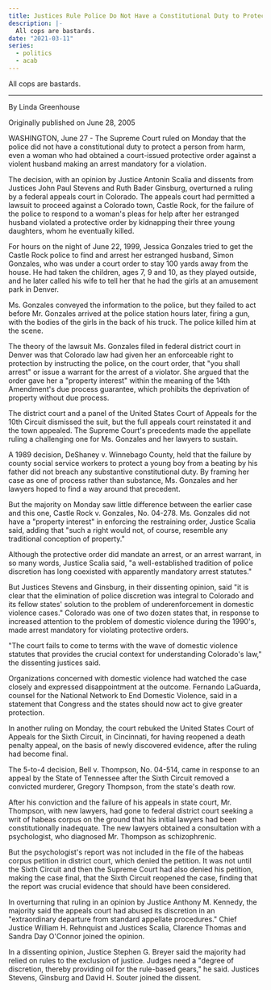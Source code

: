 ```yaml
---
title: Justices Rule Police Do Not Have a Constitutional Duty to Protect Someone
description: |-
  All cops are bastards.
date: "2021-03-11"
series:
  - politics
  - acab
---
```


All cops are bastards.

---

By Linda Greenhouse

Originally published on June 28, 2005

WASHINGTON, June 27 - The Supreme Court ruled on Monday that the police did not have a constitutional duty to protect a person from harm, even a woman who had obtained a court-issued protective order against a violent husband making an arrest mandatory for a violation.

The decision, with an opinion by Justice Antonin Scalia and dissents from Justices John Paul Stevens and Ruth Bader Ginsburg, overturned a ruling by a federal appeals court in Colorado. The appeals court had permitted a lawsuit to proceed against a Colorado town, Castle Rock, for the failure of the police to respond to a woman's pleas for help after her estranged husband violated a protective order by kidnapping their three young daughters, whom he eventually killed.

For hours on the night of June 22, 1999, Jessica Gonzales tried to get the Castle Rock police to find and arrest her estranged husband, Simon Gonzales, who was under a court order to stay 100 yards away from the house. He had taken the children, ages 7, 9 and 10, as they played outside, and he later called his wife to tell her that he had the girls at an amusement park in Denver.

Ms. Gonzales conveyed the information to the police, but they failed to act before Mr. Gonzales arrived at the police station hours later, firing a gun, with the bodies of the girls in the back of his truck. The police killed him at the scene.

The theory of the lawsuit Ms. Gonzales filed in federal district court in Denver was that Colorado law had given her an enforceable right to protection by instructing the police, on the court order, that "you shall arrest" or issue a warrant for the arrest of a violator. She argued that the order gave her a "property interest" within the meaning of the 14th Amendment's due process guarantee, which prohibits the deprivation of property without due process.

The district court and a panel of the United States Court of Appeals for the 10th Circuit dismissed the suit, but the full appeals court reinstated it and the town appealed. The Supreme Court's precedents made the appellate ruling a challenging one for Ms. Gonzales and her lawyers to sustain.

A 1989 decision, DeShaney v. Winnebago County, held that the failure by county social service workers to protect a young boy from a beating by his father did not breach any substantive constitutional duty. By framing her case as one of process rather than substance, Ms. Gonzales and her lawyers hoped to find a way around that precedent.

But the majority on Monday saw little difference between the earlier case and this one, Castle Rock v. Gonzales, No. 04-278. Ms. Gonzales did not have a "property interest" in enforcing the restraining order, Justice Scalia said, adding that "such a right would not, of course, resemble any traditional conception of property."

Although the protective order did mandate an arrest, or an arrest warrant, in so many words, Justice Scalia said, "a well-established tradition of police discretion has long coexisted with apparently mandatory arrest statutes."

But Justices Stevens and Ginsburg, in their dissenting opinion, said "it is clear that the elimination of police discretion was integral to Colorado and its fellow states' solution to the problem of underenforcement in domestic violence cases." Colorado was one of two dozen states that, in response to increased attention to the problem of domestic violence during the 1990's, made arrest mandatory for violating protective orders.

"The court fails to come to terms with the wave of domestic violence statutes that provides the crucial context for understanding Colorado's law," the dissenting justices said.

Organizations concerned with domestic violence had watched the case closely and expressed disappointment at the outcome. Fernando LaGuarda, counsel for the National Network to End Domestic Violence, said in a statement that Congress and the states should now act to give greater protection.

In another ruling on Monday, the court rebuked the United States Court of Appeals for the Sixth Circuit, in Cincinnati, for having reopened a death penalty appeal, on the basis of newly discovered evidence, after the ruling had become final.

The 5-to-4 decision, Bell v. Thompson, No. 04-514, came in response to an appeal by the State of Tennessee after the Sixth Circuit removed a convicted murderer, Gregory Thompson, from the state's death row.

After his conviction and the failure of his appeals in state court, Mr. Thompson, with new lawyers, had gone to federal district court seeking a writ of habeas corpus on the ground that his initial lawyers had been constitutionally inadequate. The new lawyers obtained a consultation with a psychologist, who diagnosed Mr. Thompson as schizophrenic.

But the psychologist's report was not included in the file of the habeas corpus petition in district court, which denied the petition. It was not until the Sixth Circuit and then the Supreme Court had also denied his petition, making the case final, that the Sixth Circuit reopened the case, finding that the report was crucial evidence that should have been considered.

In overturning that ruling in an opinion by Justice Anthony M. Kennedy, the majority said the appeals court had abused its discretion in an "extraordinary departure from standard appellate procedures." Chief Justice William H. Rehnquist and Justices Scalia, Clarence Thomas and Sandra Day O'Connor joined the opinion.

In a dissenting opinion, Justice Stephen G. Breyer said the majority had relied on rules to the exclusion of justice. Judges need a "degree of discretion, thereby providing oil for the rule-based gears," he said. Justices Stevens, Ginsburg and David H. Souter joined the dissent.
